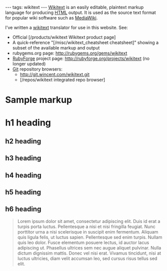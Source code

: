 ---
tags: wikitext
---
[[Wikitext]] is an easily editable, plaintext markup language for producing [[HTML]] output. It is used as the source text format for popular wiki software such as [[MediaWiki]].

I've written a [[wikitext]] translator for use in this website. See:

* Official [/products/wikitext Wikitext product page]
* A quick-reference "[/misc/wikitext_cheatsheet cheatsheet]" showing a subset of the available markup and output
* rubygems.org page: http://rubygems.org/gems/wikitext
* [[RubyForge]] project page: http://rubyforge.org/projects/wikitext (no longer updated)
* [[Git]] repository browsers:
** http://git.wincent.com/wikitext.git
** [/repos/wikitext integrated repo browser]

= Sample markup =

= h1 heading =
== h2 heading ==
== h3 heading ==
== h4 heading ==
== h5 heading ==
== h6 heading ==

<blockquote>Lorem ipsum dolor sit amet, consectetur adipiscing elit. Duis id erat a turpis porta luctus. Pellentesque a nisi et nisi fringilla feugiat. Nunc porttitor urna a nisi scelerisque in suscipit enim fermentum. Aliquam quis ligula felis, ut luctus sapien. Pellentesque sed enim turpis. Nullam quis leo dolor. Fusce elementum posuere lectus, id auctor lacus adipiscing ut. Phasellus ultrices sem nec augue aliquet pulvinar. Nulla dictum dignissim mattis. Donec vel nisi erat. Vivamus tincidunt, nisi at luctus ultricies, diam velit accumsan leo, sed cursus risus tellus sed elit.</blockquote>
